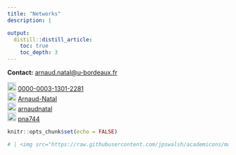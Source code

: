 ```yaml
---
title: "Networks"
description: |

output:
  distill::distill_article:
    toc: true
    toc_depth: 3
---
```


**Contact:** [arnaud.natal@u-bordeaux.fr](mailto:arnaud.natal@u-bordeaux.fr)

| <img src="https://raw.githubusercontent.com/jpswalsh/academicons/master/svg/orcid.svg" width="20" height="20"> [0000-0003-1301-2281](https://www.orcid.org/0000-0003-1301-2281)
| <img src="https://raw.githubusercontent.com/jpswalsh/academicons/master/svg/researchgate.svg" width="20" height="20"> [Arnaud-Natal](https://www.researchgate.net/profile/Arnaud-Natal)
| <img src="https://raw.githubusercontent.com/FortAwesome/Font-Awesome/master/svgs/brands/github.svg" width="20" height="20"> [arnaudnatal](https://www.github.com/arnaudnatal)
| <img src="https://raw.githubusercontent.com/jpswalsh/academicons/master/svg/ideas-repec.svg" width="20" height="20"> [pna744](https://ideas.repec.org/f/pna744.html)



```r
knitr::opts_chunk$set(echo = FALSE)

# | <img src="https://raw.githubusercontent.com/jpswalsh/academicons/master/svg/openedition.svg" width="20" height="20"> [neemsis.hypotheses.org/team/arnaud-natal](https://www.neemsis.hypotheses.org/team/arnaud-natal) 


```

